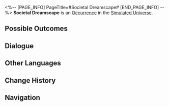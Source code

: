 <%-- [PAGE_INFO]
PageTitle=#Societal Dreamscape#
[END_PAGE_INFO] --%>
{{Stub}}
{{Simulated Universe Event Infobox
|id            = 11801
|title         = 
|image         = Occurrence Default.png
|domains_su    = Unknown
|domains_swarm = Unknown
|domains_gng   = Unknown
|domains_du    = 
|domains_und   = Unknown
|requirements  = 
|prev          = 
|next          = 
|characters    = 
|factions      = 
|order         = 081
|order_du      = 
}}
'''Societal Dreamscape''' is an [[Simulated Universe/Occurrence|Occurrence]] in the [[Simulated Universe]].

==Possible Outcomes==
{{Possible Outcomes
|choice_1 = Shatter the "work communicator" that can be used to contact you!
|result_1 = Discard 1 Blessing(s) and gain 400 Cosmic Fragment(s).
|path_1   = Erudition
|modes_1  = gng

|choice_2 = Never go to work again! Never...
|result_2 = Obtain 1 Nihility Blessing of 2- to 3-star rarity.
|path_2   = Nihility
|modes_2  = swarm

|choice_3 = Catch more fish eyes...
|result_3 = Obtain 2 Negative Curios and 500 Cosmic Fragments.
|path_3   = Abundance
|modes_3  = swarm

|choice_4 = Swallow the other fish eye and continue to enjoy the massage.
|result_4 = Obtain 1 random Negative Curio and 300 Cosmic Fragment(s).

|choice_5 = Return to work.
|result_5 = Obtain 100 Cosmic Fragment(s).
|modes_5  = gng,su,swarm

|choice_6 = Return to work.
|result_6 = Obtain 150 Cosmic Fragment(s).
|modes_6  = und
}}
<!--
==Gameplay Notes==
* 
-->
==Dialogue==
{{Dialogue Start}}
:{{tx}}
{{Dialogue End}}

==Other Languages==
{{Other Languages
|en   = Societal Dreamscape
|zhs  = 社会性梦境
|zht  = 社會性夢境
|ja   = {{Rubi|社会性|しゃかいせい}}の{{Rubi|夢|ゆめ}}
|ko   = 사회적 꿈
|es   = Sueños de sociedad
|fr   = Onirisme sociétal
|ru   = Сны социума
|th   = ความฝันของสังคม
|vi   = Giấc Mơ Mang Tính Xã Hội
|de   = Gesellschaftliche Traumlandschaft
|id   = Mimpi Kehidupan Sosial
|pt   = Sonho de Fuga Social
}}

==Change History==
{{Change History|1.0}}

==Navigation==
{{Occurrence Navbox}}